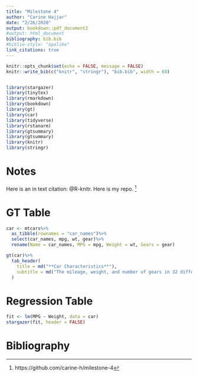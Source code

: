 ```yaml
---
title: "Milestone 4"
author: "Carine Hajjar"
date: "2/26/2020"
output: bookdown::pdf_document2
#output: html_document
bibliography: bib.bib
#biblio-style: "apalike"
link_citations: true
---
```

```r
knitr::opts_chunk$set(echo = FALSE, message = FALSE)
knitr::write_bib(c("knitr", "stringr"), "bib.bib", width = 60)


library(stargazer)
library(tinytex)
library(rmarkdown)
library(bookdown)
library(gt)
library(car)
library(tidyverse)
library(rstanarm)
library(gtsummary)
library(gtsummary)
library(knitr)
library(stringr)


```

# Notes
Here is an in text citation: @R-knitr. 
Here is my repo. ^[https://github.com/carine-h/milestone-4]

# GT Table 
```r

car <- mtcars%>%
  as_tibble(rownames = "car_names")%>%
  select(car_names, mpg, wt, gear)%>%
  rename(Name = car_names, MPG = mpg, Weight = wt, Gears = gear)

gt(car)%>%
  tab_header(
    title = md("**Car Characteristics**"),
    subtitle = md("The mileage, weight, and number of gears in 32 different types of cars")
  )

```

# Regression Table 
```r

fit <- lm(MPG ~ Weight, data = car)
stargazer(fit, header = FALSE)
```

# Bibliography
    





